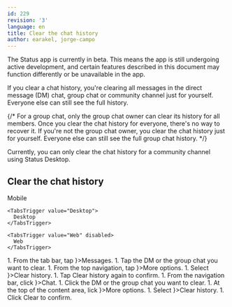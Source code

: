 ```yaml
---
id: 229
revision: '3'
language: en
title: Clear the chat history
author: earakel, jorge-campo
---
```


<Admonition type="beta" status="Status app is currently in beta stage">
  The Status app is currently in beta. This means the app is still undergoing active development, and certain features described in this document may function differently or be unavailable in the app.
</Admonition>

If you clear a chat history, you're clearing all messages in the direct message (DM) chat, group chat or community channel just for yourself. Everyone else can still see the full history.

{/*
For a group chat, only the group chat owner can clear its history for all members. Once you clear the chat history for everyone, there's no way to recover it. If you're not the group chat owner, you clear the chat history just for yourself. Everyone else can still see the full group chat history.
*/}

<Admonition type="info">
  Currently, you can only clear the chat history for a community channel using Status Desktop.
</Admonition>

## Clear the chat history

<Tabs defaultValue="Mobile">
  <TabsList size={32}>
    <TabsTrigger value="Mobile">
      Mobile
    </TabsTrigger>

    <TabsTrigger value="Desktop">
      Desktop
    </TabsTrigger>

    <TabsTrigger value="Web" disabled>
      Web
    </TabsTrigger>
  </TabsList>

  <TabsContent value="Mobile">
    1. From the tab bar, tap <ContextTag icon={<MessengerIcon />}>Messages</ContextTag>.
    1. Tap the DM or the group chat you want to clear.
    1. From the top navigation, tap <ContextTag icon={<OptionsIcon />}>More options</ContextTag>.
    1. Select <ContextTag icon={<DeleteIcon />}>Clear history</ContextTag>.
    1. Tap <ContextTag>Clear history</ContextTag> again to confirm.
  </TabsContent>

  <TabsContent value="Desktop">
    1. From the navigation bar, click <ContextTag icon={<ChatDesktopIcon />}>Chat</ContextTag>.
    1. Click the DM or the group chat you want to clear.
    1. At the top of the content area, lick <ContextTag icon={<MoreDesktopIcon />}>More options</ContextTag>.
    1. Select <ContextTag icon={<DeleteDesktopIcon />}>Clear history</ContextTag>.
    1. Click <ContextTag>Clear</ContextTag> to confirm.
  </TabsContent>
</Tabs>
